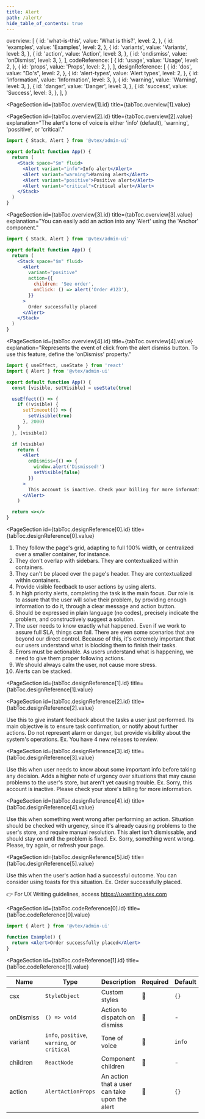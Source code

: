 ```yaml
---
title: Alert
path: /alert/
hide_table_of_contents: true
---
```



  overview: [
    {
      id: 'what-is-this',
      value: 'What is this?',
      level: 2,
    },
    {
      id: 'examples',
      value: 'Examples',
      level: 2,
    },
    {
      id: 'variants',
      value: 'Variants',
      level: 3,
    },
    {
      id: 'action',
      value: 'Action',
      level: 3,
    },
    {
      id: 'ondismiss',
      value: 'onDismiss',
      level: 3,
    },
  ],
  codeReference: [
    {
      id: 'usage',
      value: 'Usage',
      level: 2,
    },
    {
      id: 'props',
      value: 'Props',
      level: 2,
    },
  ],
  designReference: [
    {
      id: 'dos',
      value: "Do's",
      level: 2,
    },
    {
      id: 'alert-types',
      value: 'Alert types',
      level: 2,
    },
    {
      id: 'information',
      value: 'Information',
      level: 3,
    },
    {
      id: 'warning',
      value: 'Warning',
      level: 3,
    },
    {
      id: 'danger',
      value: 'Danger',
      level: 3,
    },
    {
      id: 'success',
      value: 'Success',
      level: 3,
    },
  ],
}

<Page toc={tabToc} hasTabs>
<Panel id="overview">

<IntroSection
  id={tabToc.overview[0].id}
  title={tabToc.overview[0].value}
  description="Alerts are notifications of mild to high priority. They may inform the user about events they should know, or explain a problem and point out a solution. They may be triggered by a user action or not."
/>

<PageSection
  id={tabToc.overview[1].id}
  title={tabToc.overview[1].value}
>

<PageSection
  id={tabToc.overview[2].id}
  title={tabToc.overview[2].value}
  explanation="The alert's tone of voice is either 'info' (default), 'warning', 'possitive', or 'critical'."
>

<Sandpack adminUiVersion={version}>

```jsx App.js
import { Stack, Alert } from '@vtex/admin-ui'

export default function App() {
  return (
    <Stack space="$m" fluid>
      <Alert variant="info">Info alert</Alert>
      <Alert variant="warning">Warning alert</Alert>
      <Alert variant="positive">Positive alert</Alert>
      <Alert variant="critical">Critical alert</Alert>
    </Stack>
  )
}
```

</Sandpack>

</PageSection >

<PageSection
  id={tabToc.overview[3].id}
  title={tabToc.overview[3].value}
  explanation="You can easily add an action into any 'Alert' using the 'Anchor' component."
>

<Sandpack adminUiVersion={version}>

```jsx App.js
import { Stack, Alert } from '@vtex/admin-ui'

export default function App() {
  return (
    <Stack space="$m" fluid>
      <Alert
        variant="positive"
        action={{
          children: 'See order',
          onClick: () => alert('Order #123'),
        }}
      >
        Order successfully placed
      </Alert>
    </Stack>
  )
}
```

</Sandpack>

</PageSection>

<PageSection
  id={tabToc.overview[4].id}
  title={tabToc.overview[4].value}
  explanation="Represents the event of click from the alert dismiss button. To use this feature, define the 'onDismiss' property."
>

<Sandpack version={version}>

```jsx App.js
import { useEffect, useState } from 'react'
import { Alert } from '@vtex/admin-ui'

export default function App() {
  const [visible, setVisible] = useState(true)

  useEffect(() => {
    if (!visible) {
      setTimeout(() => {
        setVisible(true)
      }, 2000)
    }
  }, [visible])

  if (visible)
    return (
      <Alert
        onDismiss={() => {
          window.alert('Dismissed!')
          setVisible(false)
        }}
      >
        This account is inactive. Check your billing for more information.
      </Alert>
    )

  return <></>
}
```

</Sandpack>

</PageSection>
</PageSection>

</Panel>

<Panel id="designReference">

<PageSection
  id={tabToc.designReference[0].id}
  title={tabToc.designReference[0].value}
>

1. They follow the page's grid, adapting to full 100% width, or centralized over a smaller container, for instance.
2. They don't overlap with sidebars. They are contextualized within containers.
3. They can't be placed over the page's header. They are contextualized within containers.
4. Provide visible feedback to user actions by using alerts.
5. In high priority alerts, completing the task is the main focus. Our role is to assure that the user will solve their problem, by providing enough information to do it, through a clear message and action button.
6. Should be expressed in plain language (no codes), precisely indicate the problem, and constructively suggest a solution.
7. The user needs to know exactly what happened. Even if we work to assure full SLA, things can fail. There are even some scenarios that are beyond our direct control. Because of this, it's extremely important that our users understand what is blocking them to finish their tasks.
8. Errors must be actionable. As users understand what is happening, we need to give them proper following actions.
9. We should always calm the user, not cause more stress.
10. Alerts can be stacked.

</PageSection>

<PageSection
  id={tabToc.designReference[1].id}
  title={tabToc.designReference[1].value}
>

<PageSection
  id={tabToc.designReference[2].id}
  title={tabToc.designReference[2].value}
>

Use this to give instant feedback about the tasks a user just performed. Its main objective is to ensure task confirmation, or notify about further actions.
Do not represent alarm or danger, but provide visibility about the system's operations. Ex. You have 4 new releases to review.

</PageSection>

<PageSection
  id={tabToc.designReference[3].id}
  title={tabToc.designReference[3].value}
>

Use this when user needs to know about some important info before taking any decision. Adds a higher note of urgency over situations that may cause problems to the user's store, but aren't yet causing trouble.
Ex. Sorry, this account is inactive. Please check your store's billing for more information.

</PageSection>

<PageSection
  id={tabToc.designReference[4].id}
  title={tabToc.designReference[4].value}
>

Use this when something went wrong after performing an action. Situation should be checked with urgency, since it's already causing problems to the user's store, and require manual resolution. This alert isn't dismissable, and should stay on until the problem is fixed.
Ex. Sorry, something went wrong. Please, try again, or refresh your page.

</PageSection>

<PageSection
  id={tabToc.designReference[5].id}
  title={tabToc.designReference[5].value}
>

Use this when the user's action had a successful outcome. You can consider using toasts for this situation.
Ex. Order successfully placed.

</PageSection>

👉 For UX Writing guidelines, access https://uxwriting.vtex.com

</PageSection>

</Panel>
<Panel id="codeReference">

<PageSection
  id={tabToc.codeReference[0].id}
  title={tabToc.codeReference[0].value}
>

```jsx isStatic
import { Alert } from '@vtex/admin-ui'

function Example() {
  return <Alert>Order successfully placed</Alert>
}
```

</PageSection>

<PageSection
  id={tabToc.codeReference[1].id}
  title={tabToc.codeReference[1].value}
>

| Name      | Type                                         | Description                                   | Required | Default |
| --------- | -------------------------------------------- | --------------------------------------------- | -------- | ------- |
| csx       | `StyleObject`                                | Custom styles                                 | 🚫       | `{}`    |
| onDismiss | `() => void`                                 | Action to dispatch on dismiss                 | 🚫       | -       |
| variant   | `info`, `positive`, `warning`, or `critical` | Tone of voice                                 | 🚫       | `info`  |
| children  | `ReactNode`                                  | Component children                            | 🚫       | -       |
| action    | `AlertActionProps`                           | An action that a user can take upon the alert | 🚫       | `{}`    |

</PageSection>
</Panel>
</Page>
